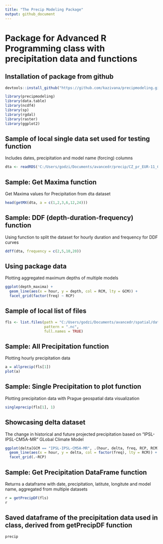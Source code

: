 ---
title: "The Precip Modeling Package"
output: github_document
---


# Package for Advanced R Programming class with precipitation data and functions 

## Installation of package from github

```{r,eval=FALSE, message = FALSE}

devtools::install_github("https://github.com/kazivana/precipmodeling.git")

```


```{r, message = FALSE, include = FALSE}

library(precipmodeling)
library(data.table)
library(ncdf4)
library(sp)
library(rgdal)
library(raster)
library(ggplot2)


```



## Sample of local single data set used for testing function 
Includes dates, precipitation and model name (forcing) columns

```{r}

dta <- readRDS('C:/Users/godzi/Documents/avancedr/precip/CZ_pr_EUR-11_CNRM-CERFACS-CNRM-CM5_historical_r1i1p1_CNRM-ALADIN63_v2_1hr.rds')


```



## Sample: Get Maxima function
Get Maxima values for Precipitation from dta dataset 

```{r}

head(getMX(dta, a = c(1,2,3,6,12,24)))

```



## Sample: DDF (depth-duration-frequency) function
Using function to split the dataset for hourly duration and frequency for DDF curves

```{r}

ddff(dta, frequency = c(2,5,10,20))

```



## Using package data

Plotting aggregated maximum depths of multiple models 

```{r}

ggplot(depth_maxima) + 
  geom_line(aes(x = hour, y = depth, col = RCM, lty = GCM)) + 
  facet_grid(factor(freq) ~ RCP)


```



## Sample of local list of files


```{r}
fls <- list.files(path = "C:/Users/godzi/Documents/avancedr/spatial/data/raw_short",
                  pattern = ".nc",
                  full.names = TRUE)


```


## Sample: All Precipitation function
Plotting hourly precipitation data 

```{r}

a = allprecip(fls[1])
plot(a)

```

## Sample: Single Precipitation to plot function
Plotting precipitation data with Prague geospatial data visualization

```{r}

singleprecip(fls[1], 1)

```


## Showcasing delta dataset 
The change in historical and future projected precipitation based on "IPSL-IPSL-CM5A-MR" GLobal Climate Model

```{r}


ggplot(delta[GCM == "IPSL-IPSL-CM5A-MR", .(hour, delta, freq, RCP, RCM)]) +
  geom_line(aes(x = hour, y = delta, col = factor(freq), lty = RCM)) +
  facet_grid(.~RCP)

```

## Sample: Get Precipitation DataFrame function
Returns a dataframe with date, precipitation, latitute, longitute and model name, aggregated from multiple datasets

```{r}

r = getPrecipDF(fls)
r

```


## Saved dataframe of the precipitation data used in class, derived from getPrecipDF function

```{r}
precip

```

